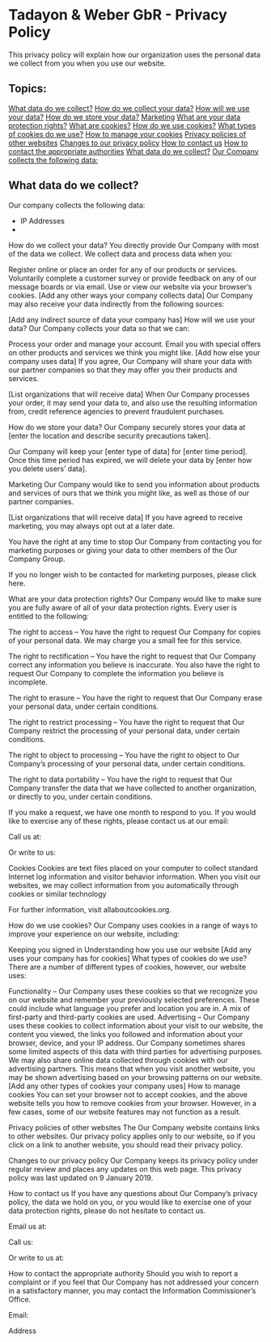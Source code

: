 # Tadayon & Weber GbR - Privacy Policy
This privacy policy will explain how our organization uses the personal
data we collect from you when you use our website.

## Topics:
[What data do we collect?]()
[How do we collect your data?]()
[How will we use your data?]()
[How do we store your data?]()
[Marketing]()
[What are your data protection rights?]()
[What are cookies?]()
[How do we use cookies?]()
[What types of cookies do we use?]()
[How to manage your cookies]()
[Privacy policies of other websites]()
[Changes to our privacy policy]()
[How to contact us]()
[How to contact the appropriate authorities]()
[What data do we collect?]()
[Our Company collects the following data:]()

## What data do we collect?
Our company collects the following data:
- IP Addresses
-  

How do we collect your data?
You directly provide Our Company with most of the data we collect. We collect data and process data when you:

Register online or place an order for any of our products or services.
Voluntarily complete a customer survey or provide feedback on any of our message boards or via email.
Use or view our website via your browser’s cookies.
[Add any other ways your company collects data]
Our Company may also receive your data indirectly from the following sources:

[Add any indirect source of data your company has]
How will we use your data?
Our Company collects your data so that we can:

Process your order and manage your account.
Email you with special offers on other products and services we think you might like.
[Add how else your company uses data]
If you agree, Our Company will share your data with our partner companies so that they may offer you their products and services.

[List organizations that will receive data]
When Our Company processes your order, it may send your data to, and also use the resulting information from, credit reference agencies to prevent fraudulent purchases.

How do we store your data?
Our Company securely stores your data at [enter the location and describe security precautions taken].

Our Company will keep your [enter type of data] for [enter time period]. Once this time period has expired, we will delete your data by [enter how you delete users’ data].

Marketing
Our Company would like to send you information about products and services of ours that we think you might like, as well as those of our partner companies.

[List organizations that will receive data]
If you have agreed to receive marketing, you may always opt out at a later date.

You have the right at any time to stop Our Company from contacting you for marketing purposes or giving your data to other members of the Our Company Group.

If you no longer wish to be contacted for marketing purposes, please click here.

What are your data protection rights?
Our Company would like to make sure you are fully aware of all of your data protection rights. Every user is entitled to the following:

The right to access – You have the right to request Our Company for copies of your personal data. We may charge you a small fee for this service.

The right to rectification – You have the right to request that Our Company correct any information you believe is inaccurate. You also have the right to request Our Company to complete the information you believe is incomplete.

The right to erasure – You have the right to request that Our Company erase your personal data, under certain conditions.

The right to restrict processing – You have the right to request that Our Company restrict the processing of your personal data, under certain conditions.

The right to object to processing – You have the right to object to Our Company’s processing of your personal data, under certain conditions.

The right to data portability – You have the right to request that Our Company transfer the data that we have collected to another organization, or directly to you, under certain conditions.

If you make a request, we have one month to respond to you. If you would like to exercise any of these rights, please contact us at our email:

Call us at:

Or write to us:

Cookies
Cookies are text files placed on your computer to collect standard Internet log information and visitor behavior information. When you visit our websites, we may collect information from you automatically through cookies or similar technology

For further information, visit allaboutcookies.org.

How do we use cookies?
Our Company uses cookies in a range of ways to improve your experience on our website, including:

Keeping you signed in
Understanding how you use our website
[Add any uses your company has for cookies]
What types of cookies do we use?
There are a number of different types of cookies, however, our website uses:

Functionality – Our Company uses these cookies so that we recognize you on our website and remember your previously selected preferences. These could include what language you prefer and location you are in. A mix of first-party and third-party cookies are used.
Advertising – Our Company uses these cookies to collect information about your visit to our website, the content you viewed, the links you followed and information about your browser, device, and your IP address. Our Company sometimes shares some limited aspects of this data with third parties for advertising purposes. We may also share online data collected through cookies with our advertising partners. This means that when you visit another website, you may be shown advertising based on your browsing patterns on our website.
[Add any other types of cookies your company uses]
How to manage cookies
You can set your browser not to accept cookies, and the above website tells you how to remove cookies from your browser. However, in a few cases, some of our website features may not function as a result.

Privacy policies of other websites
The Our Company website contains links to other websites. Our privacy policy applies only to our website, so if you click on a link to another website, you should read their privacy policy.

Changes to our privacy policy
Our Company keeps its privacy policy under regular review and places any updates on this web page. This privacy policy was last updated on 9 January 2019.

How to contact us
If you have any questions about Our Company’s privacy policy, the data we hold on you, or you would like to exercise one of your data protection rights, please do not hesitate to contact us.

Email us at:

Call us:

Or write to us at:

How to contact the appropriate authority
Should you wish to report a complaint or if you feel that Our Company has not addressed your concern in a satisfactory manner, you may contact the Information Commissioner’s Office.

Email:

Address